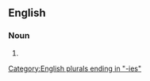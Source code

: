 ==English==

===Noun===
{{head|en|noun form}}

# {{plural of|en|affectivity}}

[[Category:English plurals ending in "-ies"]]